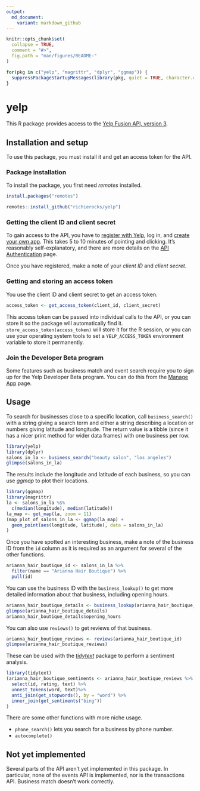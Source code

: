 ```yaml
---
output:
  md_document:
    variant: markdown_github
---
```


<!-- README.md is generated from README.Rmd. Please edit that file -->

```r
knitr::opts_chunk$set(
  collapse = TRUE,
  comment = "#>",
  fig.path = "man/figures/README-"
)
```

```r
for(pkg in c("yelp", "magrittr", "dplyr", "ggmap")) {
  suppressPackageStartupMessages(library(pkg, quiet = TRUE, character.only = TRUE))
}
```

# yelp

This R package provides access to the [Yelp Fusion API, version 3](https://www.yelp.com/developers/documentation/v3).

## Installation and setup

To use this package, you must install it and get an access token for the API.

### Package installation

To install the package, you first need *remotes* installed.

```r
install.packages("remotes")
```

```r
remotes::install_github("richierocks/yelp")
```

### Getting the client ID and client secret

To gain access to the API, you have to [register with Yelp](https://www.yelp.com/signup), log in, and [create your own app](https://www.yelp.com/developers/v3/manage_app). This takes 5 to 10 minutes of pointing and clicking. It's reasonably self-explanatory, and there are more details on the [API Authentication](https://www.yelp.com/developers/documentation/v3/authentication) page.

Once you have registered, make a note of your *client ID* and *client secret*.

### Getting and storing an access token

You use the client ID and client secret to get an access token.

```r
access_token <- get_access_token(client_id, client_secret)
```

This access token can be passed into individual calls to the API, or you can store it so the package will automatically find it. `store_access_token(access_token)` will store it for the R session, or you can use your operating system tools to set a `YELP_ACCESS_TOKEN` environment variable to store it permanently.

### Join the Developer Beta program

Some features such as business match and event search require you to sign up for the Yelp Developer Beta program. You can do this from the [Manage App](https://www.yelp.com/developers/v3/manage_app) page.

## Usage

To search for businesses close to a specific location, call `business_search()` with a string giving a search term and either a string describing a location or numbers giving latitude and longitude.  The return value is a tibble (since it has a nicer print method for wider data frames) with one business per row.

```r
library(yelp)
library(dplyr)
salons_in_la <- business_search("beauty salon", "los angeles")
glimpse(salons_in_la)
```

The results include the longitude and latitude of each business, so you can use *ggmap* to plot their locations.

```r
library(ggmap)
library(magrittr)
la <- salons_in_la %$%
  c(median(longitude), median(latitude))
la_map <- get_map(la, zoom = 11)
(map_plot_of_salons_in_la <- ggmap(la_map) + 
  geom_point(aes(longitude, latitude), data = salons_in_la)
)
```

<!--

![Map of Los Angeles, with businesses marked as points.](man/figures/README-ggmap-1.png)
-->

Once you have spotted an interesting business, make a note of the business ID from the `id` column as it is required as an argument for several of the other functions.


```r
arianna_hair_boutique_id <- salons_in_la %>% 
  filter(name == "Arianna Hair Boutique") %>% 
  pull(id)
```

You can use the business ID with the `business_lookup()` to get more detailed information about that business, including opening hours.

```r
arianna_hair_boutique_details <- business_lookup(arianna_hair_boutique_id)
glimpse(arianna_hair_boutique_details)
arianna_hair_boutique_details$opening_hours
```

You can also use `reviews()` to get reviews of that business.

```r
arianna_hair_boutique_reviews <- reviews(arianna_hair_boutique_id)
glimpse(arianna_hair_boutique_reviews)
```

These can be used with the [*tidytext*](https://cran.r-project.org/web/packages/tidytext) package to perform a sentiment analysis.

```r
library(tidytext)
(arianna_hair_boutique_sentiments <- arianna_hair_boutique_reviews %>% 
  select(id, rating, text) %>% 
  unnest_tokens(word, text)%>% 
  anti_join(get_stopwords(), by = "word") %>% 
  inner_join(get_sentiments("bing"))
)
```

There are some other functions with more niche usage. 

- `phone_search()` lets you search for a business by phone number. 
- `autocomplete()`

## Not yet implemented

Several parts of the API aren't yet implemented in this package. In particular, none of the events API is implemented, nor is the transactions API. Business match doesn't work correctly.
